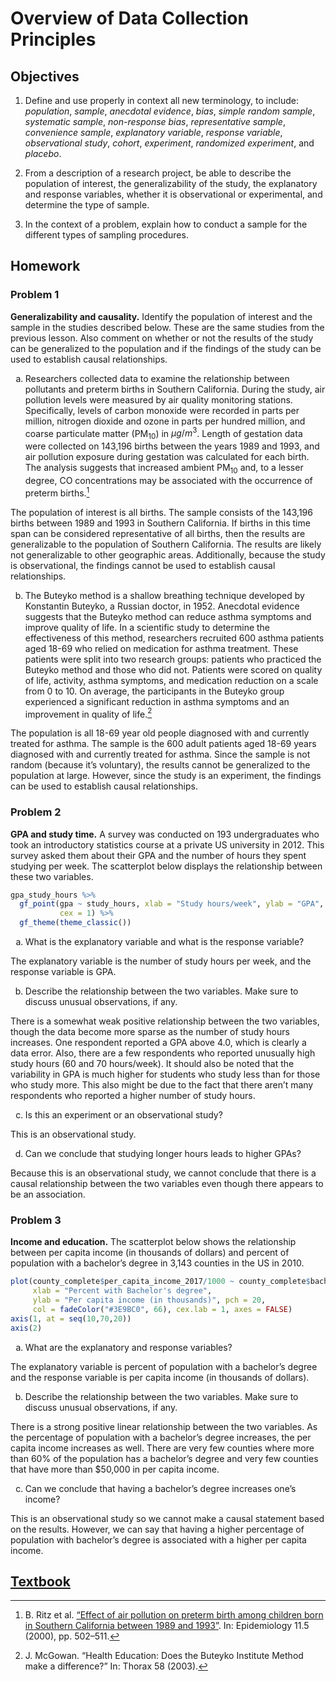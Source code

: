 # Overview of Data Collection Principles {#ODCP}

## Objectives

1) Define and use properly in context all new terminology, to include: *population*, *sample*, *anecdotal evidence*, *bias*, *simple random sample*, *systematic sample*, *non-response bias*, *representative sample*, *convenience sample*, *explanatory variable*, *response variable*, *observational study*, *cohort*, *experiment*, *randomized experiment*, and *placebo*.  

2) From a description of a research project, be able to describe the population of interest, the generalizability of the study, the explanatory and response variables, whether it is observational or experimental, and determine the type of sample.  

3) In the context of a problem, explain how to conduct a sample for the different types of sampling procedures. 


## Homework  

### Problem 1  

**Generalizability and causality.** Identify the population of interest and the sample in the studies described below. These are the same studies from the previous lesson. Also comment on whether or not the results of the study can be generalized to the population and if the findings of the study can be used to establish causal relationships.

a. Researchers collected data to examine the relationship between pollutants and preterm births in Southern California. During the study, air pollution levels were measured by air quality monitoring stations. Specifically, levels of carbon monoxide were recorded in parts per million, nitrogen dioxide and ozone in parts per hundred million, and coarse particulate matter (PM$_{10}$) in $\mu g/m^3$. Length of gestation data were collected on 143,196 births between the years 1989 and 1993, and air pollution exposure during gestation was calculated for each birth. The analysis suggests that increased ambient PM$_{10}$ and, to a lesser degree, CO concentrations may be associated with the occurrence of preterm births.^[B. Ritz et al. [“Effect of air pollution on preterm birth among children born in Southern California
between 1989 and 1993”](http://journals.lww.com/epidem/Abstract/2000/09000/Effect_of_Air_Pollution_on_Preterm_Birth_Among.4.aspx).  In:  Epidemiology 11.5 (2000), pp. 502–511.]

The population of interest is all births. The sample consists of the 143,196 births between 1989 and 1993 in Southern California. If births in this time span can be considered representative of all births, then the results are generalizable to the population of Southern California. The results are likely not generalizable to other geographic areas. Additionally, because the study is observational, the findings cannot be used to establish causal relationships.


b. The Buteyko method is a shallow breathing technique developed by Konstantin Buteyko, a Russian doctor, in 1952. Anecdotal evidence suggests that the Buteyko method can reduce asthma symptoms and improve quality of life. In a scientific study to determine the effectiveness of this method, researchers recruited 600 asthma patients aged 18-69 who relied on medication for asthma treatment. These patients were split into two research groups: patients who practiced the Buteyko method and those who did not. Patients were scored on quality of life, activity, asthma symptoms, and medication reduction on a scale from 0 to 10. On average, the participants in the Buteyko group experienced a significant reduction in asthma symptoms and an improvement in quality of life.^[J. McGowan. "Health Education: Does the Buteyko Institute Method make a difference?" In: Thorax 58 (2003).]

The population is all 18-69 year old people diagnosed with and currently treated for asthma. The sample is the 600 adult patients aged 18-69 years diagnosed with and currently treated for asthma. Since the sample is not random (because it's voluntary), the results cannot be generalized to the population at large. However, since the study is an experiment, the findings can be used to establish causal relationships.



### Problem 2  

**GPA and study time.** A survey was conducted on 193 undergraduates who took an introductory statistics course at a private US university in 2012. This survey asked them about their GPA and the number of hours they spent studying per week. The scatterplot below displays the relationship between these two variables.

```r
gpa_study_hours %>%
  gf_point(gpa ~ study_hours, xlab = "Study hours/week", ylab = "GPA", 
           cex = 1) %>%
  gf_theme(theme_classic())
```


a. What is the explanatory variable and what is the response variable?  

The explanatory variable is the number of study hours per week, and the response variable is GPA.

b. Describe the relationship between the two variables. Make sure to discuss unusual observations, if any.  

There is a somewhat weak positive relationship between the two variables, though the data become more sparse as the number of study hours increases. One respondent reported a GPA above 4.0, which is clearly a data error. Also, there are a few respondents who reported unusually high study hours (60 and 70 hours/week). It should also be noted that the variability in GPA is much higher for students who study less than for those who study more. This also might be due to the fact that there aren't many respondents who reported a higher number of study hours.

c. Is this an experiment or an observational study?  

This is an observational study.

d. Can we conclude that studying longer hours leads to higher GPAs?

Because this is an observational study, we cannot conclude that there is a causal relationship between the two variables even though there appears to be an association. 


### Problem 3  

**Income and education.** The scatterplot below shows the relationship between per capita income (in thousands of dollars) and percent of population with a bachelor's degree in 3,143 counties in the US in 2010.

```r
plot(county_complete$per_capita_income_2017/1000 ~ county_complete$bachelors_2017, 
     xlab = "Percent with Bachelor's degree", 
     ylab = "Per capita income (in thousands)", pch = 20, 
     col = fadeColor("#3E9BC0", 66), cex.lab = 1, axes = FALSE)
axis(1, at = seq(10,70,20))
axis(2)
```

a. What are the explanatory and response variables?  

The explanatory variable is percent of population with a bachelor's degree and the response variable is per capita income (in thousands of dollars).

b. Describe the relationship between the two variables. Make sure to discuss unusual observations, if any.  

There is a strong positive linear relationship between the two variables. As the percentage of population with a bachelor's degree increases, the per capita income increases as well. There are very few counties where more than 60% of the population has a bachelor's degree and very few counties that have more than $50,000 in per capita income.

c. Can we conclude that having a bachelor's degree increases one's income?  

This is an observational study so we cannot make a causal statement based on the results. However, we can say that having a higher percentage of population with bachelor's degree is associated with a higher per capita income.


## [Textbook](https://ds-usafa.github.io/Computational-Probability-and-Statistics/ODCP.html) {-}

